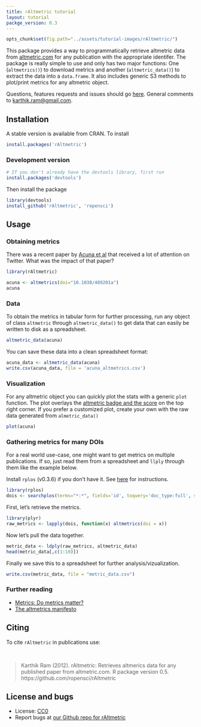 ```yaml
---
title: rAltmetric tutorial
layout: tutorial
packge_version: 0.3
---
```


```r
opts_chunk$set(fig.path="../assets/tutorial-images/rAltmetric/")
```

This package provides a way to programmatically retrieve altmetric data from [altmetric.com](http://altmetric.com) for any publication with the appropriate identifer. The package is really simple to use and only has two major functions: One (`altmetrics()`) to download metrics and another (`altmetric_data()`) to extract the data into a `data.frame`. It also includes generic S3 methods to plot/print metrics for any altmetric object.

Questions, features requests and issues should go [here](https://github.com/ropensci/rAltmetric/issues/). General comments to [karthik.ram@gmail.com](mailto:karthik.ram@gmail.com).

<section id="installation">

## Installation


A stable version is available from CRAN. To install

```r
install.packages('rAltmetric')
```

### Development version

```r
# If you don't already have the devtools library, first run
install.packages('devtools')
```

Then install the package

```r
library(devtools)
install_github('rAltmetric', 'ropensci')
```

<section id="usage">

## Usage


### Obtaining metrics

There was a recent paper by [Acuna et al](http://www.nature.com/news/2010/100616/full/465860a.html) that received a lot of attention on Twitter. What was the impact of that paper?

```r
library(rAltmetric)
```

```r
acuna <- altmetrics(doi="10.1038/489201a")
acuna
```

### Data

To obtain the metrics in tabular form for further processing, run any object of class `altmetric` through `altmetric_data()` to get data that can easily be written to disk as a spreadsheet.

```r
altmetric_data(acuna)
```

You can save these data into a clean spreadsheet format:

```r
acuna_data <- altmetric_data(acuna)
write.csv(acuna_data, file = 'acuna_altmetrics.csv')
```

### Visualization

For any altmetric object you can quickly plot the stats with a generic `plot` function. The plot overlays the [altmetric badge and the score](http://api.altmetric.com/embeds.html) on the top right corner. If you prefer a customized plot, create your own with the raw data generated from `almetric_data()`

```r
plot(acuna)
```

### Gathering metrics for many DOIs

For a real world use-case, one might want to get metrics on multiple publications. If so, just read them from a spreadsheet and `llply` through them like the example below.

Install `rplos` (v0.3.6) if you don't have it. See [here](https://github.com/ropensci/rplos) for instructions.

```r
library(rplos)
dois <- searchplos(terms="*:*", fields='id', toquery='doc_type:full', start=0, limit=75)$id
```

First, let's retrieve the metrics.

```r
library(plyr)
raw_metrics <- lapply(dois, function(x) altmetrics(doi = x))
```

Now let's pull the data together.

```r
metric_data <- ldply(raw_metrics, altmetric_data)
head(metric_data[,c(1:10)])
```

Finally we save this to a spreadsheet for further analysis/vizualization.

```r
write.csv(metric_data, file = "metric_data.csv")
```

### Further reading
* [Metrics: Do metrics matter?](http://www.nature.com/news/2010/100616/full/465860a.html)
* [The altmetrics manifesto](http://altmetrics.org/manifesto/)


<section id="citing">

## Citing

To cite `rAltmetric` in publications use:

<br>

> Karthik Ram (2012). rAltmetric: Retrieves altmerics data for any published paper from altmetric.com. R package version 0.5. https://github.com/ropensci/rAltmetric

<section id="license_bugs">

## License and bugs

* License: [CC0](http://creativecommons.org/choose/zero/)
* Report bugs at [our Github repo for rAltmetric](https://github.com/ropensci/rAltmetric/issues?state=open)
